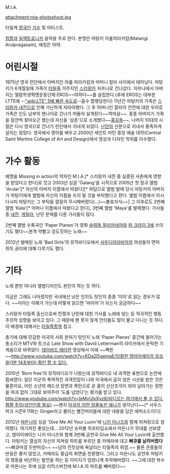 M.I.A.

attachment:mia-photoshoot.jpg

타밀계 [[영국]]인 [[가수]] 및 아티스트.

[[힙합]]과 [[일렉트로니카]] 음악을 주로 한다. 본명은 마탕키 아룰피라카캄(Matangi Arulpragasam), 애칭은 마야.

= 어린시절 =

1975년 영국 런던에서 아버지인 아룰 피라카캄과 어머니 칼라 사이에서 태어났다. 마탕키가 6개월일때 가족이 [[타밀족]] 거주지인 [[스리랑카]] 자프나로 건너갔다. 자프나에서 아버지는 엘람학생혁명운동단체 EROS~~야하다~~를 설립한다.(후에 EROS는 대부분 LTTE에 --[["wiki:LTE" 5배 빠른 속도로]]--흡수 합병당한다)
11년간 마탕키의 가족은 [[스리랑카 내전]]으로 인해 가난하게 자라야했다. 그 후 어머니인 칼라의 안전에 대한 우려로 가족은 인도 남부의 첸나이로 건너가 떠돌아 살게된다~~역마살~~. 종종 아버지가 가족을 잠깐씩 찾아오곤 했는데 자신을 '삼촌'으로 소개했다~~[[아버지를 아버지라 부르지 못하고|홍길동]]~~.
나머지 10대의 시절은 다시 영국으로 건너가 런던에서 지내게 되었다. [[난민]]의 신분으로 지내서 풍족하게 살지는 않았다. 영국에서 영어를 배우고 2000년 세인트 마틴 중앙 예술 대학(Central Saint Martins College of Art and Design)에서 영상과 디자인 학위를 이수했다.

= 가수 활동 =

예명을 Missing in action의 약자인 M.I.A.[* 스리랑카 내전 중 실종된 사촌에게 영향을 받았다고 한다]로 짓고 2003년 싱글 'Galang'을 시작으로 2005년 첫 정규 앨범 'Arular'[* 자신의 아버지 이름에서 따왔다][* 여담으로 앨범 발매 당시 마탕키의 아버지가 마탕키에게 앨범에 자신의 이름을 쓰지 말 것을 부탁했다고 한다. 앨범 이름에서 아시다시피 마탕키는 그 부탁을 깔끔히 무시해버렸다(...)~~불효자식~~]
그 이후로도 2번째 앨범 'Kala'[* 어머니 이름에서 따왔다고 한다], 3번째 앨범 'Maya'를 발매했다. 가사들 중 [[내전]], [[게릴라]], 난민 문제를 다룬 가사들이 많다.

2번째 앨범 수록곡인 'Paper Planes'가 영화 [[슬럼독 밀리어네어]]와 [[파 크라이 3]]에 쓰이기도 했다~~본격 약빨고 강도짓하는 노래~~

2012년 발매된 노래 'Bad Girls'의 뮤직비디오에서 [[사우디아라비아]]의 여성들의 면허 취득 권리에 대해 다루기도 했다.

= 기타 =

노래 뿐만 아니라 앨범디자인도 본인이 하는 듯 하다.

지금은 그래도 나아졌지만 국내에선 낮은 인지도 탓인지 종종 '미아'로 읽는 경우가 많다. ~~미아는 이해가 가는데 어떻게 읽으면 '마이아'가 되는지 궁금하다~~

스리랑카 타밀족 출신으로써 전쟁과 난민에 대한 가사를 노래에 넣는 등 적극적인 행동주의적 성향을 보이고 있다. 그 때문에 팬 못지 않게 안티들도 많이 몰고 다니는 듯 하다. 이 배경에 대해서는 [[타밀족]]항목 참고.

총기에 대해 민감한 미국의 사회 분위기 탓인지 노래 'Paper Planes' 중간에 들어가는 총소리가 MTV와 토크쇼 Late Show with David Letterman의 라이브에서 둔탁한 기계음으로 바뀌었다. [[데이비드 레터먼]] 영상에서 이에 ~~빡돈~~[[http://www.youtube.com/watch?v=KDa2I5gemaE/당황한 엠아이에이의 모습을(1분 14초부터) 확인 할 수 있다.]]

2010년 'Born free'의 뮤직비디오가 나왔는데 뮤직비디오 내 과격한 표현으로 논란에 휩싸였다. 일단 미군의 폭력적인 과격진압이 나와 미국에서 곱지 않은 시선을 받은 것은 물론이요, 어린 소년의 헤드샷 장면과 폭탄으로 온 몸이 산산조각이 되어 날라가는 장면을 여과 없이 그대로 보여주어 '도를 넘었다'는 평가를 받고 있다.
[[http://www.youtube.com/watch?v=IeMvUlxXyz8/비디오는 여기에서 볼 수 있다. 혐짤 주의(성인인증 필요)]] ~~왠지 [[사우스파크|미국의 어떤 정줄놓은 애니]]가 생각난다~~[* 사우스파크 시즌9 11화는 Ginger라고 불리는 빨간머리들에 대한 내용을 담은 에피소드이다]

2012년 [[마돈나(가수)|마돈나]]의 싱글 'Give Me All Your Luvin'에 [[니키 미나즈]]와 함께 피쳐링으로 참여했다. 여기까진 좋았는데...
2012년 슈퍼볼 하프타임쇼에서 마돈나가 무대를 선보였고, 엠아이에이는 니키 미나즈와 함께 3번째 공연곡 Give Me All Your Luvin에 출연했다. 마탕키는 열심히 자신의 피쳐링 파트를 부르던 중 카메라에 대고 '''뻐큐를 날려버렸다'''~~뻐큐머겅 두번머겅~~ ~~남의 잔칫상에 욕날리는 타밀족의 위엄.~~
물론 관중들의 반응은 좋지 않았고, 카메라도 황급히 화면을 전환했다. 그리고 마돈나도 공연후 마탕키의 행동을 비난하는 발언을 하는 등 이미지가 엄청나게 추락해버렸다. ~~그에 대한 복수로 마돈나는 후에 싱글 리믹스버전에 M.I.A.의 파트를 빼버렸다~~
